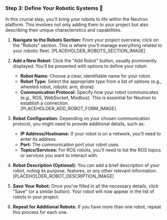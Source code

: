 ### Step 3: Define Your Robotic Systems 🤖

In this crucial step, you'll bring your robots to life within the Neutron platform. This involves not only adding them to your project but also describing their unique characteristics and capabilities.

1. **Navigate to the Robots Section:** From your project overview, click on the "Robots" section. This is where you'll manage everything related to your robotic fleet. [PLACEHOLDER_ROBOTS_SECTION_IMAGE]

2. **Add a New Robot:** Click the "Add Robot" button, usually prominently displayed. You'll be presented with options to define your robot:
   * **Robot Name:** Choose a clear, identifiable name for your robot.
   * **Robot Type:** Select the appropriate type from a list of options (e.g., wheeled robot, robotic arm, drone).
   * **Communication Protocol:** Specify how your robot communicates (e.g., ROS, WebSocket, Modbus). This is essential for Neutron to establish a connection. [PLACEHOLDER_ADD_ROBOT_FORM_IMAGE]

3. **Robot Configuration:** Depending on your chosen communication protocol, you might need to provide additional details, such as:
    * **IP Address/Hostname:** If your robot is on a network, you'll need to enter its address.
    * **Port:** The communication port your robot uses.
    * **Topics/Services:** For ROS robots, you'll need to list the ROS topics or services you want to interact with.

4. **Robot Description (Optional):** You can add a brief description of your robot, noting its purpose, features, or any other relevant information. [PLACEHOLDER_ROBOT_DESCRIPTION_IMAGE]

5. **Save Your Robot:** Once you've filled in all the necessary details, click "Save" (or a similar button). Your robot will now appear in the list of robots in your project.

6. **Repeat for Additional Robots:** If you have more than one robot, repeat this process for each one.